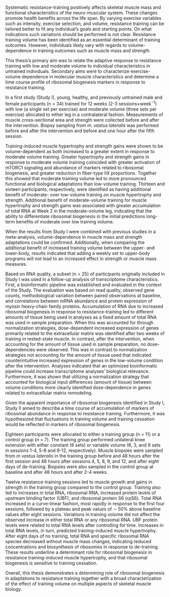Systematic resistance-training positively affects skeletal muscle mass and functional characteristics of the neuro-muscular system. These changes promote health benefits across the life span. By varying exercise variables such as intensity, exercise selection, and volume, resistance training can be tailored better to fit any individual's goals and starting points. On what indications such variations should be performed is not clear. Resistance training volume has been identified as an essential determinant of training outcomes. However, individuals likely vary with regards to volume-dependence in training outcomes such as muscle mass and strength.

This thesis's primary aim was to relate the adaptive response to resistance training with low and moderate volume to individual characteristics in untrained individuals.
Secondary aims were to characterize exercise-volume dependence in molecular muscle characteristics and determine a time course profile of ribosomal biogenesis markers in response to resistance training.  

In a first study (Study I), young, healthy, and previously untrained male and female participants (n = 34) trained for 12 weeks (2-3 sessions$\times$week$^{-1}$) with low (a single set per exercise) and moderate volume (three sets per exercise) allocated to either leg in a contralateral fashion.
Measurements of muscle cross-sectional area and strength were collected before and after the intervention. Biopsy sampling from *m. vastus lateralis* was performed before and after the intervention and before and one hour after the fifth session.

Training-induced muscle hypertrophy and strength gains were shown to be volume-dependent as both increased to a greater extent in response to moderate volume training. Greater hypertrophy and strength gains in response to moderate volume training coincided with greater activation of mTORC1 signaling and abundance of markers related to ribosomal biogenesis, and greater reduction in fiber-type IIX proportions. Together this showed that moderate training volume led to more pronounced functional and biological adaptations than low-volume training.
Thirteen and sixteen participants, respectively, were identified as having additional benefit of moderate- over low-volume training on muscle hypertrophy and strength. Additional benefit of moderate-volume training for muscle hypertrophy and strength gains was associated with greater accumulation of total RNA at Week 2 in the moderate-volume leg, indicating that the ability to differentiate ribosomal biogenesis in the initial predictions long-term benefits of moderate over low training volume.

When the results from Study I were combined with previous studies in a meta-analysis, volume-dependence in muscle mass and strength adaptations could be confirmed. Additionally, when comparing the additional benefit of increased training volume between the upper- and lower-body, results indicated that adding a weekly set to upper-body programs will not lead to an increased effect in strength or muscle mass measures. 

Based on RNA quality, a subset (n = 25) of participants originally included in Study I was used in a follow-up analysis of transcriptome characteristics. First, a bioinformatic pipeline was established and evaluated in the context of the Study. The evaluation was based on read quality, observed gene counts, methodological variation between paired observations at baseline, and correlations between mRNA abundance and protein expression of myosin heavy-chain family proteins.
Accumulation of RNA due to increased ribosomal biogenesis in response to resistance-training led to different amounts of tissue being used in analyses as a fixed amount of total RNA was used in sample preparation. When this was accounted for through normalization strategies, dose-dependent increased expression of genes primarily related to the extracellular matrix was identified after two weeks of training in rested-state muscle. In contrast, after the intervention, when accounting for the amount of tissue used in sample preparation, no dose-dependencies were observed. This was in contrast to normalization strategies not accounting for the amount of tissue used that indicated counterintuitive increased expression of genes in the low-volume condition after the intervention. 
Analyses indicated that an optimized bioinformatic pipeline could increase transcriptome analyses' biological relevance. Furthermore, it was shown that utilizing a normalization strategy that accounted for biological input differences (amount of tissue) between volume conditions more clearly identified dose-dependence in genes related to extracellular matrix remodeling.

Given the apparent importance of ribosomal biogenesis identified in Study I, Study II aimed to describe a time course of accumulation of markers of ribosomal abundance in response to resistance training. Furthermore, it was hypothesized that fluctuations in training volume and training cessation would be reflected in markers of ribosomal biogenesis. 

Eighteen participants were allocated to either a training group (n = 11) or a control group (n = 7). The training group performed unilateral knee extension with either constant (6 sets) or variable volume (6, 3, and 9 sets in sessions 1-4, 5-8 and 9-12, respectively). Muscle biopsies were sampled from *m vastus lateralis* in the training group before and 48 hours after the first session and 48 hours after sessions 4, 5, 8, 9, and 12, and after eight days of de-training. Biopsies were also sampled in the control group at baseline and after 48 hours and after 2-4 weeks.

Twelve resistance-training sessions led to muscle growth and gains in strength in the training group compared to the control group. Training also led to increases in total RNA, ribosomal RNA, increased protein levels of upstream binding factor (UBF), and ribosomal protein S6 (rpS6).
Total RNA increased in a curve-linear fashion, most rapidly in response to the first four sessions, followed by a plateau and peak values of $\sim$ 50% above baseline values after eight sessions. Variations in training volume did not affect the observed increase in either total RNA or any ribosomal RNA.
UBF protein levels were related to total RNA levels after controlling for time. Increases in total RNA levels, in turn, predicted training-induced muscle hypertrophy. After eight days of no training, total RNA and specific ribosomal RNA species decreased without muscle mass changes, indicating reduced concentrations and biosynthesis of ribosomes in response to de-training. These results underline a determinant role for ribosomal biogenesis in resistance training-induced muscle hypertrophy, and that ribosomal biogenesis is sensitive to training cessation.

Overall, this thesis demonstrates a determining role of ribosomal biogenesis in adaptations to resistance training together with a broad characterization of the effect of training volume on multiple aspects of skeletal muscle biology.